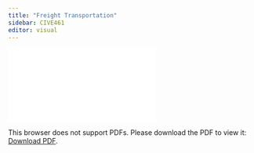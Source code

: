 ```yaml
---
title: "Freight Transportation"
sidebar: CIVE461
editor: visual
---
```


<object data="./CIVE461_Freight_Models.pdf" type="application/pdf" width="100%" height="700px">
    <embed src="./CIVE461_Freight_Models.pdf">
        <p>This browser does not support PDFs. Please download the PDF to view it: <a href="./CIVE461_Freight_Models.pdf">Download PDF</a>.</p>
    </embed>
</object>